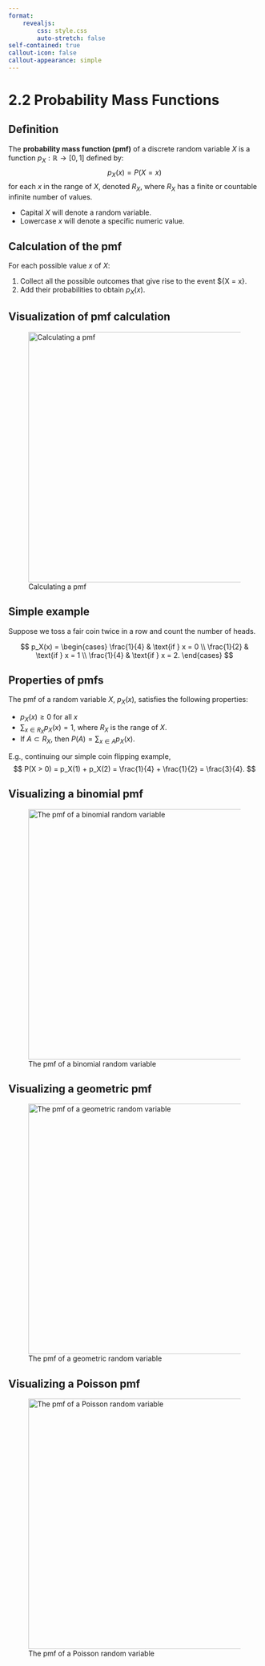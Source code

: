 ```yaml
---
format:
    revealjs:
        css: style.css
        auto-stretch: false
self-contained: true
callout-icon: false
callout-appearance: simple
---
```


# 2.2 Probability Mass Functions

## Definition

The **probability mass function (pmf)** of a discrete random variable $X$ is a function $p_X: \mathbb{R} \to [0,1]$ defined by:
$$
p_X(x) = P(X = x)
$$
for each $x$ in the range of $X$, denoted $R_X$, where $R_X$ has a finite or countable infinite number of values.

- Capital $X$ will denote a random variable.
- Lowercase $x$ will denote a specific numeric value.

## Calculation of the pmf

For each possible value $x$ of $X$:

1. Collect all the possible outcomes that give rise to the event $\{X = x\}.
2. Add their probabilities to obtain $p_X(x)$.

## Visualization of pmf calculation

![Calculating a pmf](./images/f2-2.png){height=500 fig-alt="Calculating a pmf."}

## Simple example

Suppose we toss a fair coin twice in a row and count the number of heads.

$$
p_X(x) = 
\begin{cases}
\frac{1}{4} & \text{if } x = 0 \\
\frac{1}{2} & \text{if } x = 1 \\
\frac{1}{4} & \text{if } x = 2.
\end{cases}
$$

## Properties of pmfs

The pmf of a random variable $X$, $p_X(x)$, satisfies the following properties:

- $p_X(x) \geq 0$ for all $x$
- $\sum_{x \in R_X} p_X(x) = 1$, where $R_X$ is the range of $X$.
- If $A\subset R_X$, then $P(A) = \sum_{x \in A} p_X(x)$.

E.g., continuing our simple coin flipping example, 
$$
P(X > 0) = p_X(1) + p_X(2) = \frac{1}{4} + \frac{1}{2} = \frac{3}{4}.
$$

## Visualizing a binomial pmf

![The pmf of a binomial random variable](./images/f2-3.png){height=500 fig-alt="The pmf of a binomial random variable."}

## Visualizing a geometric pmf

![The pmf of a geometric random variable](./images/f2-4.png){height=500 fig-alt="The pmf of a geometric random variable."}

## Visualizing a Poisson pmf

![The pmf of a Poisson random variable](./images/f2-5.png){height=500 fig-alt="The pmf of a Poisson random variable."}
